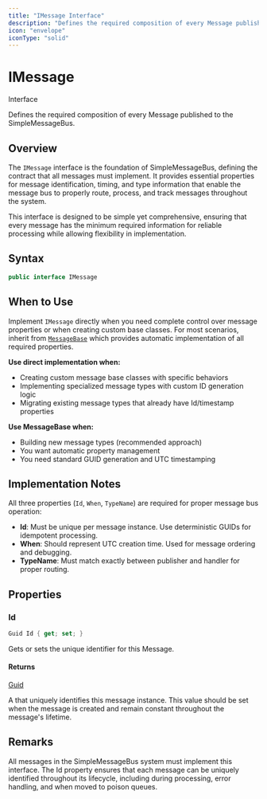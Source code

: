 ```yaml
---
title: "IMessage Interface"
description: "Defines the required composition of every Message published to the SimpleMessageBus"
icon: "envelope"
iconType: "solid"
---
```


# IMessage

<Badge variant="outline">Interface</Badge>

Defines the required composition of every Message published to the SimpleMessageBus.

## Overview

The `IMessage` interface is the foundation of SimpleMessageBus, defining the contract that all messages must implement. It provides essential properties for message identification, timing, and type information that enable the message bus to properly route, process, and track messages throughout the system.

This interface is designed to be simple yet comprehensive, ensuring that every message has the minimum required information for reliable processing while allowing flexibility in implementation.


## Syntax

```csharp
public interface IMessage
```

## When to Use

Implement `IMessage` directly when you need complete control over message properties or when creating custom base classes. For most scenarios, inherit from [`MessageBase`](/api-reference/cloudnimble/simplemessagebus/core/messagebase) which provides automatic implementation of all required properties.

**Use direct implementation when:**
- Creating custom message base classes with specific behaviors
- Implementing specialized message types with custom ID generation logic
- Migrating existing message types that already have Id/timestamp properties

**Use MessageBase when:**
- Building new message types (recommended approach)
- You want automatic property management
- You need standard GUID generation and UTC timestamping


## Implementation Notes

All three properties (`Id`, `When`, `TypeName`) are required for proper message bus operation:

- **Id**: Must be unique per message instance. Use deterministic GUIDs for idempotent processing.
- **When**: Should represent UTC creation time. Used for message ordering and debugging.
- **TypeName**: Must match exactly between publisher and handler for proper routing.

## Properties

### Id

```csharp
Guid Id { get; set; }
```

Gets or sets the unique identifier for this Message.

#### Returns

[Guid](https://learn.microsoft.com/dotnet/api/system.guid)

A <xref href="System.Guid" data-throw-if-not-resolved="false"></xref> that uniquely identifies this message instance. This value should be set when
the message is created and remain constant throughout the message's lifetime.


## Remarks

All messages in the SimpleMessageBus system must implement this interface. The Id property ensures
that each message can be uniquely identified throughout its lifecycle, including during processing,
error handling, and when moved to poison queues.


